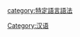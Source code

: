 {{Catnav|頁面分類|人文學科|语言学|语法}}
{{Catnav|頁面分類|人文學科|人类学|语言学|语法}}

[[Category:汉语|Category:汉语]]
[[category:特定語言語法|category:特定語言語法]]